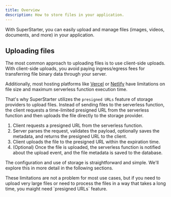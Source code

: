 ```yaml
---
title: Overview
description: How to store files in your application.
---
```


With SuperStarter, you can easily upload and manage files (images, videos, documents, and more) in your application.

## Uploading files

The most common approach to uploading files is to use client-side uploads. With client-side uploads, you avoid paying ingress/egress fees for transferring file binary data through your server.

Additionally, most hosting platforms like [Vercel](https://vercel.com/docs/functions/runtimes#size-limits) or [Netlify](https://answers.netlify.com/t/what-is-the-maximum-file-size-upload-limit-in-a-netlify-form-submission/108419) have limitations on file size and maximum serverless function execution time.

That's why SuperStarter utilizes the `presigned URLs` feature of storage providers to upload files. Instead of sending files to the serverless function, the client requests a time-limited presigned URL from the serverless function and then uploads the file directly to the storage provider.

1. Client requests a presigned URL from the serverless function.
2. Server parses the request, validates the payload, optionally saves the metadata, and returns the presigned URL to the client.
3. Client uploads the file to the presigned URL within the expiration time.
4. (Optional) Once the file is uploaded, the serverless function is notified about the upload event, and the file metadata is saved to the database.

The configuration and use of storage is straightforward and simple. We'll explore this in more detail in the following sections.

<Note>
These limitations are not a problem for most use cases, but if you need to upload very large files or need to process the files in a way that takes a long time, you maight need `presigned URLs` feature.
</Note>